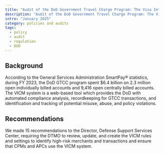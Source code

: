 ```yaml
---
title: "Audit of the DoD Government Travel Charge Program: The Visa IntelliLink Compliance Management System"
description: "Audit of the DoD Government Travel Charge Program: The Visa IntelliLink Compliance Management System."
intro: "January 2025"
category: policies and audits
tags:
  - policy
  - audit
  - regulation
  - DOD
---
```



<LinkButton link="https://media.defense.gov/2025/Jan/23/2003631609/-1/-1/1/DODIG-2025-060_SECURE.PDF" text="View full audit" />

## Background

According to the General Services Administration SmartPay® statistics, during FY 2023, the DoD GTCC program spent $6.4 billion on 2.3 million open individually
billed accounts and 9,416 open centrally billed accounts. The VICM system is a web-based tool which provides the DoD with automated compliance analysis,
recordkeeping for GTCC transactions, and identification and tracking of potential misuse, abuse, and policy violations.

## Recommendations

We made 15 recommendations to the Director, Defense Support Services Center, requiring the DTMO to review, update, and create the VICM rules and settings to
identify high-risk merchants and transactions and ensure that CPMs and APCs use the VICM system.
